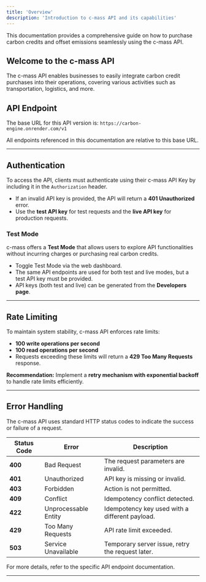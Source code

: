 ```yaml
---
title: 'Overview'
description: 'Introduction to c-mass API and its capabilities'
---
```


<Note>
  This documentation provides a comprehensive guide on how to purchase carbon credits and offset emissions seamlessly using the c-mass API.
</Note>

## Welcome to the c-mass API  

The c-mass API enables businesses to easily integrate carbon credit purchases into their operations, covering various activities such as transportation, logistics, and more.

## API Endpoint  

The base URL for this API version is: `https://carbon-engine.onrender.com/v1`

  
All endpoints referenced in this documentation are relative to this base URL.

---

## Authentication  

To access the API, clients must authenticate using their c-mass API Key by including it in the `Authorization` header.  

- If an invalid API key is provided, the API will return a **401 Unauthorized** error.  
- Use the **test API key** for test requests and the **live API key** for production requests.  

### Test Mode  

c-mass offers a **Test Mode** that allows users to explore API functionalities without incurring charges or purchasing real carbon credits.  

- Toggle Test Mode via the web dashboard.  
- The same API endpoints are used for both test and live modes, but a test API key must be provided.  
- API keys (both test and live) can be generated from the **Developers page**.  

---

## Rate Limiting  

To maintain system stability, c-mass API enforces rate limits:  

- **100 write operations per second**  
- **100 read operations per second**  
- Requests exceeding these limits will return a **429 Too Many Requests** response.  

**Recommendation:** Implement a **retry mechanism with exponential backoff** to handle rate limits efficiently.

---

## Error Handling  

The c-mass API uses standard HTTP status codes to indicate the success or failure of a request.  

| Status Code | Error                  | Description |
|-------------|------------------------|-------------------------------------------|
| **400**     | Bad Request             | The request parameters are invalid. |
| **401**     | Unauthorized            | API key is missing or invalid. |
| **403**     | Forbidden               | Action is not permitted. |
| **409**     | Conflict                | Idempotency conflict detected. |
| **422**     | Unprocessable Entity    | Idempotency key used with a different payload. |
| **429**     | Too Many Requests       | API rate limit exceeded. |
| **503**     | Service Unavailable     | Temporary server issue, retry the request later. |

For more details, refer to the specific API endpoint documentation.

---
